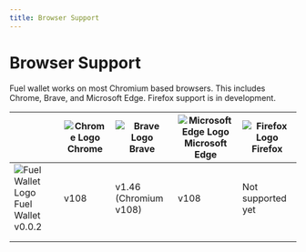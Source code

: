 ```yaml
---
title: Browser Support
---
```


# Browser Support

Fuel wallet works on most Chromium based browsers. This includes Chrome, Brave, and Microsoft Edge. Firefox support is in development.

|                                                                             | ![Chrome Logo](/icons/browser/chrome.png "Chrome Logo") Chrome | ![Brave Logo](/icons/browser/brave.png "Brave Logo") Brave | ![Microsoft Edge Logo](/icons/browser/edge.png "Microsoft Edge Logo") Microsoft Edge | ![Firefox Logo](/icons/browser/firefox.png "Firefox Logo") Firefox |
| --------------------------------------------------------------------------- | -------------------------------------------------------------- | ---------------------------------------------------------- | ------------------------------------------------------------------------------------ | ------------------------------------------------------------------ |
| ![Fuel Wallet Logo](/icons/fuel-logo-32.png "Fuel Logo") Fuel Wallet v0.0.2 | v108                                                           | v1.46 (Chromium v108)                                      | v108                                                                                 | Not supported yet                                                  |
|                                                                             |                                                                |                                                            |                                                                                      |                                                                    |
|                                                                             |                                                                |                                                            |                                                                                      |                                                                    |
